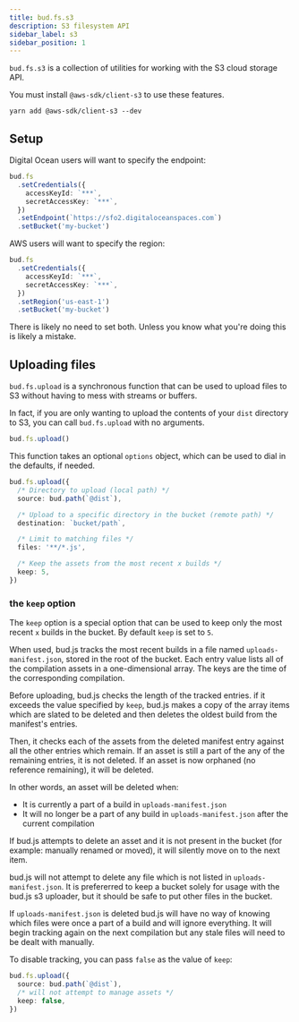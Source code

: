 ```yaml
---
title: bud.fs.s3
description: S3 filesystem API
sidebar_label: s3
sidebar_position: 1
---
```


`bud.fs.s3` is a collection of utilities for working with the S3 cloud storage API.

You must install `@aws-sdk/client-s3` to use these features.

```npm2yarn
yarn add @aws-sdk/client-s3 --dev
```

## Setup

Digital Ocean users will want to specify the endpoint:

```typescript
bud.fs
  .setCredentials({
    accessKeyId: `***`,
    secretAccessKey: `***`,
  })
  .setEndpoint(`https://sfo2.digitaloceanspaces.com`)
  .setBucket('my-bucket')
```

AWS users will want to specify the region:

```typescript
bud.fs
  .setCredentials({
    accessKeyId: `***`,
    secretAccessKey: `***`,
  })
  .setRegion('us-east-1')
  .setBucket('my-bucket')
```

There is likely no need to set both. Unless you know what you're doing this is likely a mistake.

## Uploading files

`bud.fs.upload` is a synchronous function that can be used to upload files to S3 without having to mess with streams or buffers.

In fact, if you are only wanting to upload the contents of your `dist` directory to S3, you can call `bud.fs.upload` with no arguments.

```typescript
bud.fs.upload()
```

This function takes an optional `options` object, which can be used to dial in the defaults, if needed.

```typescript
bud.fs.upload({
  /* Directory to upload (local path) */
  source: bud.path(`@dist`),

  /* Upload to a specific directory in the bucket (remote path) */
  destination: `bucket/path`,

  /* Limit to matching files */
  files: '**/*.js',

  /* Keep the assets from the most recent x builds */
  keep: 5,
})
```

### the `keep` option

The `keep` option is a special option that can be used to keep only the most recent `x` builds in the bucket. By default `keep` is set to `5`.

When used, bud.js tracks the most recent builds in a file named `uploads-manifest.json`, stored in the root of the bucket. Each entry value lists all of the compilation assets in a one-dimensional array. The keys are the time of the corresponding compilation.

Before uploading, bud.js checks the length of the tracked entries. if it exceeds the value specified by `keep`, bud.js makes a copy of the array items which are slated to be deleted and then deletes the oldest build from the manifest's entries.

Then, it checks each of the assets from the deleted manifest entry against all the other entries which remain. If an asset is still a part of the any of the remaining entries, it is not deleted. If an asset is now orphaned (no reference remaining), it will be deleted.

In other words, an asset will be deleted when:

- It is currently a part of a build in `uploads-manifest.json`
- It will no longer be a part of any build in `uploads-manifest.json` after the current compilation

If bud.js attempts to delete an asset and it is not present in the bucket (for example: manually renamed or moved), it will silently move on to the next item.

bud.js will not attempt to delete any file which is not listed in `uploads-manifest.json`. It is prefererred to keep a bucket solely for usage with the bud.js s3 uploader, but it should be safe to put other files in the bucket.

If `uploads-manifest.json` is deleted bud.js will have no way of knowing which files were once a part of a build and will ignore everything. It will begin tracking again on the next compilation but any stale files will need to be dealt with manually.

To disable tracking, you can pass `false` as the value of `keep`:

```typescript
bud.fs.upload({
  source: bud.path(`@dist`),
  /* will not attempt to manage assets */
  keep: false,
})
```
